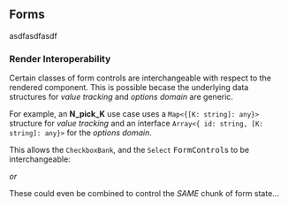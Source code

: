 
## Forms

asdfasdfasdf

### Render Interoperability

Certain classes of form controls are interchangeable with respect to the rendered component. This is possible becase the underlying data structures for _value tracking_ and _options domain_ are generic.

For example, an **N_pick_K** use case uses a `Map<{[K: string]: any}>` structure for _value tracking_ and an interface `Array<{ id: string, [K: string]: any}>` for the _options domain_.

This allows the `CheckboxBank`, and the `Select` <tt>FormControl</tt>s to be interchangeable:

<SimpleCheckboxBankExample noDebug />

_or_

<SimpleSelectExample noDebug />

These could even be combined to control the _SAME_ chunk of form state...
